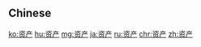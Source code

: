 {{also|資産|資產}}
==Chinese==
{{zh-see|資產}}

[[ko:资产]]
[[hu:资产]]
[[mg:资产]]
[[ja:资产]]
[[ru:资产]]
[[chr:资产]]
[[zh:资产]]